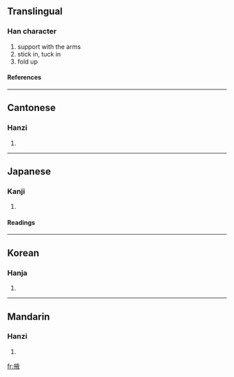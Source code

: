 ==Translingual==
===Han character===
{{Han char|rn=64|rad=手|as=08|sn=11|four=5004<sub>7</sub>|canj=手卜人大 (QYOK)}}
# support with the arms
# stick in, tuck in
# fold up
====References====
{{Han ref|kx=0437.190|dkj=12262|dj=0787.080|hdz=31903.050|uh=6396|ud=25494|bh=B1B3|bd=45491}}
----
==Cantonese==
===Hanzi===
{{yue-hanzi|jyut=|y=yik6}}
# {{defn|Cantonese}}
----
==Japanese==
===Kanji===
{{ja-kanji|grade=|rs=手08}}
# {{defn|Japanese}} 
====Readings====
{{ja-readings|on=[[えき]] (eki)|kun=[[わきばさむ]] (wakibasamu), [[たすける]] (tasukeru), [[わき]] (waki)}}
----
==Korean==
===Hanja===
{{ko-hanja|hangeul=액|eumhun=|rv=aek|mr=aek|y=ayk}}
# {{defn|Korean}}
----
==Mandarin==
===Hanzi===
{{cmn-hanzi|pin=[[yì]] ([[yi4]])|wg=i<sup>4</sup>}}
# {{defn|Mandarin}}

[[fr:掖]]